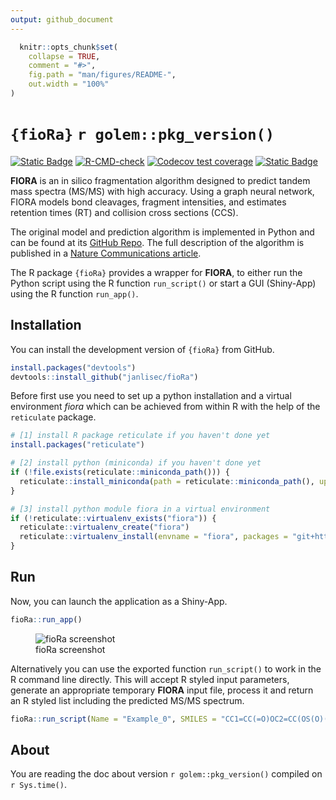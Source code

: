 ```yaml
---
output: github_document
---
```


<!-- README.md is generated from README.Rmd. Please edit that file -->

```r
  knitr::opts_chunk$set(
    collapse = TRUE,
    comment = "#>",
    fig.path = "man/figures/README-",
    out.width = "100%"
)
```

# `{fioRa}` `r golem::pkg_version()`

<!-- badges: start -->
[![Static Badge](https://img.shields.io/badge/LiveApp-blue)](https://apps.bam.de/shn01/fioRa/)
[![R-CMD-check](https://github.com/janlisec/fioRa/actions/workflows/R-CMD-check.yaml/badge.svg)](https://github.com/janlisec/fioRa/actions/workflows/R-CMD-check.yaml)
[![Codecov test coverage](https://codecov.io/gh/janlisec/fioRa/graph/badge.svg)](https://app.codecov.io/gh/janlisec/fioRa)
[![Static Badge](https://img.shields.io/badge/doi-10.1038/s41467--025--57422--4-yellow.svg)](https://doi.org/10.1038/s41467-025-57422-4)
<!-- badges: end -->

**FIORA** is an in silico fragmentation algorithm designed to predict tandem 
mass spectra (MS/MS) with high accuracy. Using a graph neural network, FIORA 
models bond cleavages, fragment intensities, and estimates retention times (RT) 
and collision cross sections (CCS).

The original model and prediction algorithm is implemented in Python and can be
found at its [GitHub Repo](https://github.com/BAMeScience/fiora). The full 
description of the algorithm is published in a 
[Nature Communications article](https://doi.org/10.1038/s41467-025-57422-4).

The R package `{fioRa}` provides a wrapper for **FIORA**, to either run the 
Python script using the R function `run_script()` or start a GUI (Shiny-App) 
using the R function `run_app()`.
 
## Installation

You can install the development version of `{fioRa}` from GitHub.

```r
install.packages("devtools")
devtools::install_github("janlisec/fioRa")
```

Before first use you need to set up a python installation and a virtual 
environment *fiora* which can be achieved from within R with the help of 
the `reticulate` package.

```r
# [1] install R package reticulate if you haven't done yet
install.packages("reticulate")

# [2] install python (miniconda) if you haven't done yet
if (!file.exists(reticulate::miniconda_path())) {
  reticulate::install_miniconda(path = reticulate::miniconda_path(), update = FALSE, force = FALSE)
}

# [3] install python module fiora in a virtual environment
if (!reticulate::virtualenv_exists("fiora")) {
  reticulate::virtualenv_create("fiora")
  reticulate::virtualenv_install(envname = "fiora", packages = "git+https://github.com/BAMeScience/fiora.git")
}
```

## Run

Now, you can launch the application as a Shiny-App.

```r
fioRa::run_app()
```

![fioRa screenshot](dev/fioRa_screenshot.png?raw=true "fioRa screenshot")

Alternatively you can use the exported function `run_script()` to work in the 
R command line directly. This will accept R styled input parameters, generate 
an appropriate temporary **FIORA** input file, process it and return an R styled 
list including the predicted MS/MS spectrum.

```r
fioRa::run_script(Name = "Example_0", SMILES = "CC1=CC(=O)OC2=CC(OS(O)(=O)=O)=CC=C12")
```

## About

You are reading the doc about version `r golem::pkg_version()` compiled on `r Sys.time() `.
